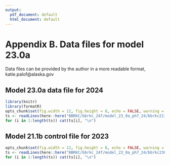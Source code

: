```yaml
---
output:
  pdf_document: default
  html_document: default
---
```

# Appendix B. Data files for model 23.0a {-}

Data files can be provided by the author in a more readable format, katie.palof@alaska.gov


## Model 23.0a data file for 2024 {-}

\fontsize{7}{9}
```r
library(knitr)
library(formatR)
opts_chunk$set(fig.width = 12, fig.height = 8, echo = FALSE, warning = FALSE, message = FALSE, tidy.opts = list(width.cutoff = 60), tidy = TRUE)
ts <- readLines(here::here("BBRKC/bbrkc_24f/model_23_0a_ph7_24/bbrkc211_24f.dat"))
for (i in 1:length(ts)) cat(ts[i], "\n")
```
## Model 21.1b control file for 2023{-}
```r
opts_chunk$set(fig.width = 12, fig.height = 8, echo = FALSE, warning = FALSE, message = FALSE)
ts <- readLines(here::here("BBRKC/bbrkc_24f/model_23_0a_ph7_24/bbrkc230a_sept24_sz1.ctl"))
for (i in 1:length(ts)) cat(ts[i], "\n")
```

